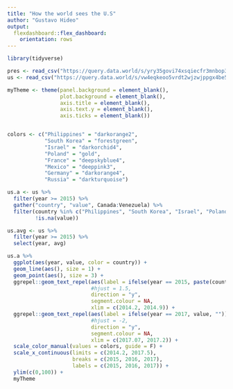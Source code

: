 ```yaml
---
title: "How the world sees the U.S"
author: "Gustavo Hideo"
output:
  flexdashboard::flex_dashboard:
    orientation: rows
---
```



```r
library(tidyverse)

```


```r
pres <- read_csv("https://query.data.world/s/yry35govi74xsqiecfr3mnbop3iu3j") %>% select(-X40)
us <- read_csv("https://query.data.world/s/vw4eqkeoo5vrdt2wjzwjppgx4be54n") %>% select(-X40)

```


```r
myTheme <- theme(panel.background = element_blank(),
                 plot.background = element_blank(),
                 axis.title = element_blank(),
                 axis.text.y = element_blank(),
                 axis.ticks = element_blank())


colors <- c("Philippines" = "darkorange2",
            "South Korea" = "forestgreen",
            "Israel" = "darkorchid4",
            "Poland" = "gold",
            "France" = "deepskyblue4",
            "Mexico" = "deeppink3",
            "Germany" = "darkorange4",
            "Russia" = "darkturquoise")

```


```r
us.a <- us %>%
  filter(year >= 2015) %>% 
  gather("country", "value", Canada:Venezuela) %>% 
  filter(country %in% c("Philippines", "South Korea", "Israel", "Poland", "France", "Mexico", "Germany", "Russia"),
         !is.na(value))

us.avg <- us %>% 
  filter(year >= 2015) %>% 
  select(year, avg)

```




```r

us.a %>% 
  ggplot(aes(year, value, color = country)) +
  geom_line(aes(), size = 1) +
  geom_point(aes(), size = 3) +
  ggrepel::geom_text_repel(aes(label = ifelse(year == 2015, paste(country, value), "")), 
                           #hjust = 1.5, 
                           direction = "y", 
                           segment.colour = NA,
                           xlim = c(2014.2, 2014.9)) +
  ggrepel::geom_text_repel(aes(label = ifelse(year == 2017, value, "")), 
                           #hjust = -2, 
                           direction = "y", 
                           segment.colour = NA,
                           xlim = c(2017.07, 2017.2)) +
  scale_color_manual(values = colors, guide = F) +
  scale_x_continuous(limits = c(2014.2, 2017.5),
                     breaks = c(2015, 2016, 2017),
                     labels = c(2015, 2016, 2017)) +
  ylim(c(0,100)) +
  myTheme
  
  

```





